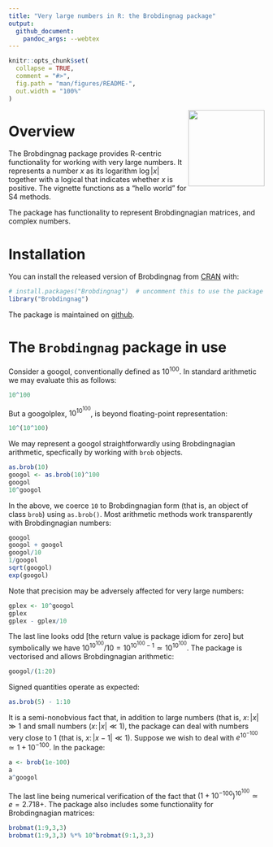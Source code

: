 ```yaml
---
title: "Very large numbers in R: the Brobdingnag package"
output:
  github_document:
    pandoc_args: --webtex
---
```



<!-- README.md is generated from README.Rmd. Please edit that file -->

```r
knitr::opts_chunk$set(
  collapse = TRUE,
  comment = "#>",
  fig.path = "man/figures/README-",
  out.width = "100%"
)
```

<img src="man/figures/brobdingnag.png" width = "150" align="right" />


<!-- badges: start --
[![CRAN_Status_Badge](https://www.r-pkg.org/badges/version/Brobdingnag?color=green)](https://cran.r-project.org/package=Brobdingnag)
<!-- badges: end -->


# Overview

The Brobdingnag package provides R-centric functionality for working
with very large numbers.  It represents a number $x$ as its logarithm
$\log\left|x\right|$ together with a logical that indicates whether
$x$ is positive.  The vignette functions as a "hello world" for S4
methods.

The package has functionality to represent Brobdingnagian matrices,
and complex numbers.


# Installation

You can install the released version of Brobdingnag from [CRAN](https://CRAN.R-project.org) with:

```r
# install.packages("Brobdingnag")  # uncomment this to use the package
library("Brobdingnag")
```

The package is maintained on
[github](https://github.com/RobinHankin/Brobdingnag).	

# The `Brobdingnag` package in use

Consider a googol, conventionally defined as $10^{100}$.  In standard
arithmetic we may evaluate this as follows:

```r
10^100
```

But a googolplex, $10^{10^{100}}$, is beyond floating-point representation:

```r
10^(10^100)
```

We may represent a googol straightforwardly using Brobdingnagian
arithmetic, specfically by working with `brob` objects.

```r
as.brob(10)
googol <- as.brob(10)^100
googol
10^googol
```

In the above, we coerce `10` to Brobdingnagian form (that is, an
object of class `brob`) using `as.brob()`.  Most arithmetic methods
work transparently with Brobdingnagian numbers:


```r
googol
googol + googol
googol/10
1/googol
sqrt(googol)
exp(googol)
```

Note that precision may be adversely affected for very large numbers:

```r
gplex <- 10^googol
gplex
gplex - gplex/10
```

The last line looks odd [the return value is package idiom for zero]
but symbolically we have $10^{10^{100}}/10=10^{10^{100}-1}\simeq
10^{10^{100}}$.  The package is vectorised and allows Brobdingnagian
arithmetic:

```r
googol/(1:20)
```

Signed quantities operate as expected:

```r
as.brob(5) - 1:10
```

It is a semi-nonobvious fact that, in addition to large numbers (that
is, $x\colon\left|x\right|\gg 1$ and small numbers
($x\colon\left|x\right|\ll 1$), the package can deal with numbers very
close to 1 (that is, $x\colon\left|x-1\right|\ll 1$).  Suppose we wish
to deal with $e^{10^{-100}}\simeq 1+10^{-100}$.  In the package:

```r
a <- brob(1e-100)
a
a^googol
```

The last line being numerical verification of the fact that
$\left(1+10^{-100}\right)^{10^{100}}\simeq e=2.718+$.  The package
also includes some functionality for Brobdingnagian matrices:

```r
brobmat(1:9,3,3)
brobmat(1:9,3,3) %*% 10^brobmat(9:1,3,3)
```
